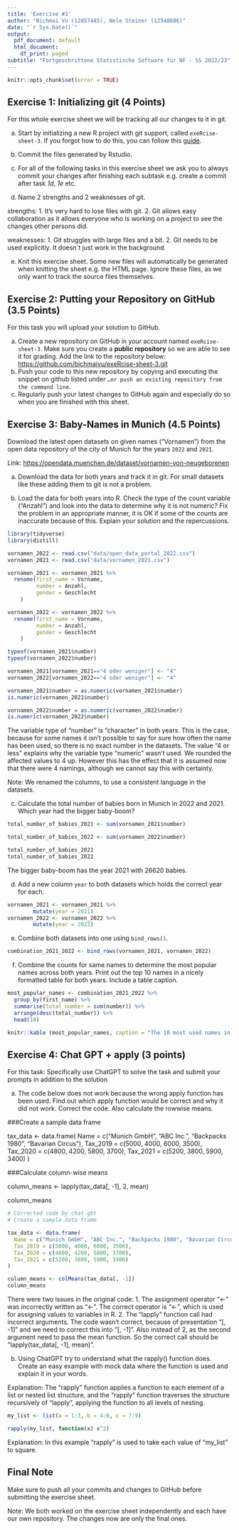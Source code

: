 ```yaml
---
title: 'Exercise #3'
author: "Bichmai Vu (12057445), Nele Steiner (12548686)"
date: "`r Sys.Date()`"
output:
  pdf_document: default
  html_document:
    df_print: paged
subtitle: "Fortgeschrittene Statistische Software für NF - SS 2022/23"
---
```

    
```r
knitr::opts_chunk$set(error = TRUE)
```

## Exercise 1: Initializing git (4 Points)

For this whole exercise sheet we will be tracking all our changes to it
in git.

a)  Start by initializing a new R project with git support, called
    `exeRcise-sheet-3`. If you forgot how to do this, you can follow
    this
    [guide](https://malikaihle.github.io/Introduction-RStudio-Git-GitHub/rstudio_project.html).
b)  Commit the files generated by Rstudio.
c)  For all of the following tasks in this exercise sheet we ask you to
    always commit your changes after finishing each subtask e.g. create
    a commit after task *1d*, *1e* etc.

d)  Name 2 strengths and 2 weaknesses of git.
    
strengths: 
1. It's very hard to lose files with git.
2. Git allows easy collaboration as it allows everyone who is working on a project to see the changes other persons did.
    
weaknesses: 
1. Git struggles with large files and a bit.
2. Git needs to be used explicitly. It doesn`t just work in the background. 
    
e)  Knit this exercise sheet. Some new files will automatically be
    generated when knitting the sheet e.g. the HTML page. Ignore these
    files, as we only want to track the source files themselves.

## Exercise 2: Putting your Repository on GitHub (3.5 Points)

For this task you will upload your solution to GitHub.

a)  Create a new repository on GitHub in your account named
    `exeRcise-sheet-3`. Make sure you create a **public repository** so
    we are able to see it for grading. Add the link to the repository
    below: <https://github.com/bichmaivu/exeRcise-sheet-3.git>
b)  Push your code to this new repository by copying and executing the
    snippet on github listed under
    `…or push an existing repository from the command line`.
c)  Regularly push your latest changes to GitHub again and especially do
    so when you are finished with this sheet.

## Exercise 3: Baby-Names in Munich (4.5 Points)

Download the latest open datasets on given names ("Vornamen") from the
open data repository of the city of Munich for the years `2022` and
`2021`.

Link: <https://opendata.muenchen.de/dataset/vornamen-von-neugeborenen>

a)  Download the data for both years and track it in git. For small
    datasets like these adding them to git is not a problem.

b)  Load the data for both years into R. Check the type of the count
    variable ("Anzahl") and look into the data to determine why it is
    not numeric? Fix the problem in an appropriate manner, it is OK if
    some of the counts are inaccurate because of this. Explain your
    solution and the repercussions.
    
```r
library(tidyverse)
library(distill)
```

```r
vornamen_2022 <- read.csv("data/open_data_portal_2022.csv")
vornamen_2021 <- read.csv("data/vornamen_2021.csv")

vornamen_2021 <- vornamen_2021 %>% 
  rename(first_name = Vorname,
         number = Anzahl,
         gender = Geschlecht
    )

vornamen_2022 <- vornamen_2022 %>% 
  rename(first_name = Vorname,
         number = Anzahl,
         gender = Geschlecht
    )

typeof(vornamen_2021$number)
typeof(vornamen_2022$number)

vornamen_2021[vornamen_2021=="4 oder weniger"] <- "4"
vornamen_2022[vornamen_2022=="4 oder weniger"] <- "4"

vornamen_2021$number = as.numeric(vornamen_2021$number)
is.numeric(vornamen_2021$number)

vornamen_2022$number = as.numeric(vornamen_2022$number)
is.numeric(vornamen_2022$number)
```

The variable type of "number" is "character" in both years. This is the case, because for some names it isn't possible to say for sure how often the name has been used, so there is no exact number in the datasets. The value "4 or less" explains why the variable type "numeric" wasn't used. 
We rounded the affected values to 4 up. However this has the effect that it is assumed now that there were 4 namings, although we cannot say this with certainty. 

Note: We renamed the columns, to use a consistent language in the datasets. 

c)  Calculate the total number of babies born in Munich in 2022
    and 2021. Which year had the bigger baby-boom?
    
```r
total_number_of_babies_2021 <- sum(vornamen_2021$number)

total_number_of_babies_2022 <- sum(vornamen_2022$number)

total_number_of_babies_2021
total_number_of_babies_2022
```

The bigger baby-boom has the year 2021 with 26620 babies.

d)  Add a new column `year` to both datasets which holds the correct
    year for each.
    
```r
vornamen_2021 <- vornamen_2021 %>%
        mutate(year = 2021)
vornamen_2022 <- vornamen_2022 %>%
        mutate(year = 2022)
```

e)  Combine both datasets into one using `bind_rows()`.

```r
combination_2021_2022 <- bind_rows(vornamen_2021, vornamen_2022)
```

f)  Combine the counts for same names to determine the most popular
    names across both years. Print out the top 10 names in a nicely
    formatted table for both years. Include a table caption.
    
```r
most_popular_names <- combination_2021_2022 %>% 
  group_by(first_name) %>%
  summarise(total_number = sum(number)) %>%
  arrange(desc(total_number)) %>%
  head(10)

knitr::kable (most_popular_names, caption = "The 10 most used names in 2021 and 2022 combined") 
```

## Exercise 4: Chat GPT + apply (3 points)

For this task: Specifically use ChatGPT to solve the task and submit
your prompts in addition to the solution

a)  The code below does not work because the wrong apply function has
    been used. Find out which apply function would be correct and why it
    did not work. Correct the code. Also calculate the rowwise means.

###Create a sample data frame

tax_data \<- data.frame( 
Name = c("Munich GmbH", "ABC Inc.", "Backpacks 1980", "Bavarian Circus"), 
Tax_2019 = c(5000, 4000, 6000, 3500),
Tax_2020 = c(4800, 4200, 5800, 3700), 
Tax_2021 = c(5200, 3800, 5900, 3400) 
)

###Calculate column-wise means

column_means \<- lapply(tax_data\[, -1\], 2, mean)

column_means

```r
# Corrected code by chat gbt
# Create a sample data frame

tax_data <- data.frame(
  Name = c("Munich GmbH", "ABC Inc.", "Backpacks 1980", "Bavarian Circus"),
  Tax_2019 = c(5000, 4000, 6000, 3500),
  Tax_2020 = c(4800, 4200, 5800, 3700),
  Tax_2021 = c(5200, 3800, 5900, 3400)
)

column_means <- colMeans(tax_data[, -1])
column_means
```

There were two issues in the original code: 
1. The assignment operator "<-" was incorrectly written as "\<-". The correct operator is "<-", which is used for assigning values to variables in R.
2. The "lapply" function call had incorrect arguments. The code wasn't correct, because of presentation "\[, -1\]" and we need to correct this into "[, -1]". Also instead of 2, as the second argument need to pass the mean function. So the correct call should be "lapply(tax_data[, -1], mean)".


b)  Using ChatGPT try to understand what the rapply() function does.
    Create an easy example with mock data where the function is used and
    explain it in your words. 

Explanation: The "rapply" function applies a function to each element of a list or nested list structure, and the "rapply" function traverses the structure recursively of "lapply", applying the function to all levels of nesting.

```r
my_list <- list(a = 1:3, b = 4:6, c = 7:9)

rapply(my_list, function(x) x^2)
```

Explanation: In this example "rapply" is used to take each value of "my_list" to square.

## Final Note

Make sure to push all your commits and changes to GitHub before
submitting the exercise sheet.

Note: We both worked on the exercise sheet independently and each have our own repository. The changes now are only the final ones.